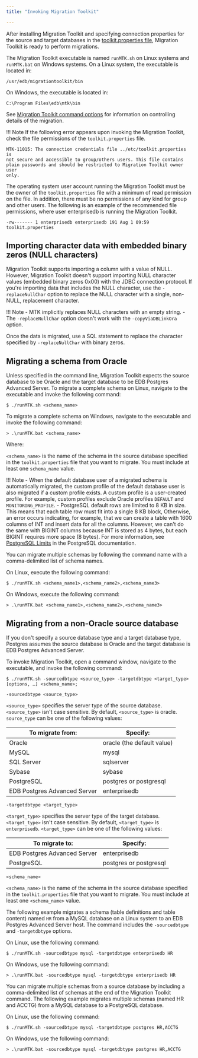 ```yaml
---
title: "Invoking Migration Toolkit"

---
```


<div id="invoking_mtk" class="registered_link"></div>

After installing Migration Toolkit and specifying connection properties for the source and target databases in the [toolkit.properties file](06_building_toolkit.properties_file/#building_toolkit_properties_file), Migration Toolkit is ready to perform migrations.

The Migration Toolkit executable is named `runMTK.sh` on Linux systems and `runMTK.bat` on Windows systems. On a Linux system, the executable is located in:

`/usr/edb/migrationtoolkit/bin`

On Windows, the executable is located in:

`C:\Program Files\edb\mtk\bin`

See [Migration Toolkit command options](08_mtk_command_options) for information on controlling details of the migration.


!!! Note
    If the following error appears upon invoking the Migration Toolkit, check the file permissions of the `toolkit.properties` file.

```text
MTK-11015: The connection credentials file ../etc/toolkit.properties is
not secure and accessible to group/others users. This file contains
plain passwords and should be restricted to Migration Toolkit owner user
only.
```

The operating system user account running the Migration Toolkit must be the owner of the `toolkit.properties` file with a minimum of read permission on the file. In addition, there must be no permissions of any kind for group and other users. The following is an example of the recommended file permissions, where user enterprisedb is running the Migration Toolkit.

`-rw------- 1 enterprisedb enterprisedb 191 Aug 1 09:59 toolkit.properties`

## Importing character data with embedded binary zeros (NULL characters)

Migration Toolkit supports importing a column with a value of NULL. However, Migration Toolkit doesn't support importing NULL character values (embedded binary zeros 0x00) with the JDBC  connection protocol. If you're importing data that includes the NULL character, use the `-replaceNullChar` option to replace the NULL character with a single, non-NULL, replacement character.

!!! Note
    -   MTK implicitly replaces NULL characters with an empty string.
    -   The `-replaceNullChar` option doesn't work with the `-copyViaDBLinkOra` option.

Once the data is migrated, use a SQL statement to replace the character specified by `-replaceNullChar` with binary zeros.

## Migrating a schema from Oracle

Unless specified in the command line, Migration Toolkit expects the source database to be Oracle and the target database to be EDB Postgres Advanced Server. To migrate a complete schema on Linux, navigate to the executable and invoke the following command:

`$ ./runMTK.sh <schema_name>`

To migrate a complete schema on Windows, navigate to the executable and invoke the following command:

`> .\runMTK.bat <schema_name>`

Where:

`<schema_name>` is the name of the schema in the source database specified in the `toolkit.properties` file that you want to migrate. You must include at least one `schema_name` value.

!!! Note
    - When the default database user of a migrated schema is automatically migrated, the custom profile of the default database user is also migrated if a custom profile exists. A custom profile is a user-created profile. For example, custom profiles exclude Oracle profiles `DEFAULT` and `MONITORING_PROFILE`.
    - PostgreSQL default rows are limited to 8 KB in size. This means that each table row must fit into a single 8 KB block, Otherwise, an error occurs indicating, for example, that we can create a table with 1600 columns of INT and insert data for all the columns. However, we can't do the same with BIGINT columns because INT is stored as 4 bytes, but each BIGINT requires more space (8 bytes). For more information, see [PostgreSQL Limits](https://www.postgresql.org/docs/14/limits.html) in the PostgreSQL documentation.

You can migrate multiple schemas by following the command name with a comma-delimited list of schema names.

On Linux, execute the following command:

`$ ./runMTK.sh <schema_name1>,<schema_name2>,<schema_name3>`

On Windows, execute the following command:

`> .\runMTK.bat <schema_name1>,<schema_name2>,<schema_name3>`

<div id="migrate_non_oracle" class="registered_link"></div>

## Migrating from a non-Oracle source database

If you don't specify a source database type and a target database type, Postgres assumes the source database is Oracle and the target database is EDB Postgres Advanced Server.

To invoke Migration Toolkit, open a command window, navigate to the executable, and invoke the following command:

`$ ./runMTK.sh -sourcedbtype <source_type> -targetdbtype <target_type> [options, …] <schema_name>;`

`-sourcedbtype <source_type>`

`<source_type>` specifies the server type of the source database. `<source_type>` isn't case sensitive. By default, `<source_type>` is oracle. `source_type` can be one of the following values:

| To migrate from:             | Specify:                   |
| ---------------------------- | -------------------------- |
| Oracle                       | oracle (the default value) |
| MySQL                        | mysql                      |
| SQL Server                   | sqlserver                  |
| Sybase                       | sybase                     |
| PostgreSQL                   | postgres or postgresql     |
| EDB Postgres Advanced Server | enterprisedb               |

`-targetdbtype <target_type>`

`<target_type>` specifies the server type of the target database. `<target_type>` isn't case sensitive. By default, `<target_type>` is `enterprisedb`. `<target_type>` can be one of the following values:

| To migrate to:               | Specify:               |
| ---------------------------- | ---------------------- |
| EDB Postgres Advanced Server | enterprisedb           |
| PostgreSQL                   | postgres or postgresql |

`<schema_name>`

`<schema_name>` is the name of the schema in the source database specified in the `toolkit.properties` file that you want to migrate. You must include at least one `<schema_name>` value.

The following example migrates a schema (table definitions and table content) named `HR` from a MySQL database on a Linux system to an EDB Postgres Advanced Server host. The command includes the `‑sourcedbtype` and `-targetdbtype` options.

On Linux, use the following command:

`$ ./runMTK.sh -sourcedbtype mysql -targetdbtype enterprisedb HR`

On Windows, use the following command:

`> .\runMTK.bat -sourcedbtype mysql -targetdbtype enterprisedb HR`

You can migrate multiple schemas from a source database by including a comma-delimited list of schemas at the end of the Migration Toolkit command. The following example migrates multiple schemas (named HR and ACCTG) from a MySQL database to a PostgreSQL database.

On Linux, use the following command:

`$ ./runMTK.sh -sourcedbtype mysql -targetdbtype postgres HR,ACCTG`

On Windows, use the following command:

`> .\runMTK.bat -sourcedbtype mysql -targetdbtype postgres HR,ACCTG`

